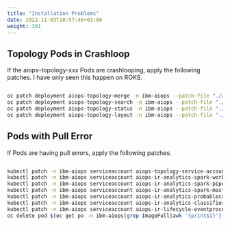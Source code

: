 ```yaml
---
title: "Installation Problems"
date: 2022-11-03T10:57:46+01:00
weight: 301
---
```





## Topology Pods in Crashloop

If the aiops-topology-xxx Pods are crashlooping, apply the following patches. I have only seen this happen on ROKS.

```bash

oc patch deployment aiops-topology-merge -n ibm-aiops --patch-file "./ansible/roles/ibm-aiops-ai-manager//templates/waiops/patches/aiops-topology-merge-patch.yaml"
oc patch deployment aiops-topology-search -n ibm-aiops --patch-file "./ansible/roles/ibm-aiops-ai-manager//templates/waiops/patches/aiops-topology-search-patch.yaml"
oc patch deployment aiops-topology-status -n ibm-aiops --patch-file "./ansible/roles/ibm-aiops-ai-manager//templates/waiops/patches/aiops-topology-status-patch.yaml"
oc patch deployment aiops-topology-layout -n ibm-aiops --patch-file "./ansible/roles/ibm-aiops-ai-manager//templates/waiops/patches/aiops-topology-layout-patch.yaml"

```




## Pods with Pull Error

If Pods are having pull errors, apply the following patches. 

```bash

kubectl patch -n ibm-aiops serviceaccount aiops-topology-service-account -p '{"imagePullSecrets": [{"name": "ibm-entitlement-key"}]}'
kubectl patch -n ibm-aiops serviceaccount aiops-ir-analytics-spark-worker -p '{"imagePullSecrets": [{"name": "ibm-entitlement-key"}]}'
kubectl patch -n ibm-aiops serviceaccount aiops-ir-analytics-spark-pipeline-composer -p '{"imagePullSecrets": [{"name": "ibm-entitlement-key"}]}'
kubectl patch -n ibm-aiops serviceaccount aiops-ir-analytics-spark-master -p '{"imagePullSecrets": [{"name": "ibm-entitlement-key"}]}'
kubectl patch -n ibm-aiops serviceaccount aiops-ir-analytics-probablecause -p '{"imagePullSecrets": [{"name": "ibm-entitlement-key"}]}'
kubectl patch -n ibm-aiops serviceaccount aiops-ir-analytics-classifier -p '{"imagePullSecrets": [{"name": "ibm-entitlement-key"}]}'
kubectl patch -n ibm-aiops serviceaccount aiops-ir-lifecycle-eventprocessor-ep -p '{"imagePullSecrets": [{"name": "ibm-entitlement-key"}]}'
oc delete pod $(oc get po -n ibm-aiops|grep ImagePull|awk '{print$1}') -n ibm-aiops

```